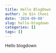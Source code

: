 ```yaml
---
title: Hello BlogDown
author: Je Qin Chooi
date: '2024-09-08'
slug: hello-blogdown
categories: []
tags: []
---
```


Hello blogdown
